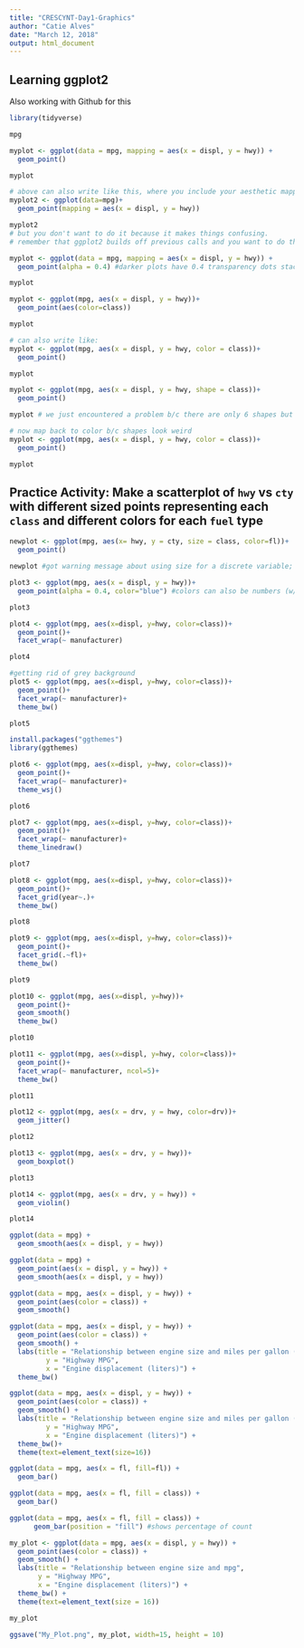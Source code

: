 ```yaml
---
title: "CRESCYNT-Day1-Graphics"
author: "Catie Alves"
date: "March 12, 2018"
output: html_document
---
```


## Learning ggplot2  
Also working with Github for this  

```r

library(tidyverse)
```


```r
mpg
```

```r
myplot <- ggplot(data = mpg, mapping = aes(x = displ, y = hwy)) +
  geom_point()

myplot

# above can also write like this, where you include your aesthetic mapping in your geom calls
myplot2 <- ggplot(data=mpg)+
  geom_point(mapping = aes(x = displ, y = hwy))

myplot2
# but you don't want to do it because it makes things confusing. 
# remember that ggplot2 builds off previous calls and you want to do that.
```


```r
myplot <- ggplot(data = mpg, mapping = aes(x = displ, y = hwy)) +
  geom_point(alpha = 0.4) #darker plots have 0.4 transparency dots stacked on top of each other

myplot
```


```r
myplot <- ggplot(mpg, aes(x = displ, y = hwy))+
  geom_point(aes(color=class))

myplot

# can also write like:
myplot <- ggplot(mpg, aes(x = displ, y = hwy, color = class))+
  geom_point()

myplot
```

```r
myplot <- ggplot(mpg, aes(x = displ, y = hwy, shape = class))+
  geom_point()

myplot # we just encountered a problem b/c there are only 6 shapes but there are 7 classes; it then removed rows

# now map back to color b/c shapes look weird
myplot <- ggplot(mpg, aes(x = displ, y = hwy, color = class))+
  geom_point()

myplot
```

## **Practice Activity:** Make a scatterplot of `hwy` vs `cty` with different sized points representing each `class` and different colors for each `fuel` type

```r
newplot <- ggplot(mpg, aes(x= hwy, y = cty, size = class, color=fl))+
  geom_point()

newplot #got warning message about using size for a discrete variable; not advised!

```


```r
plot3 <- ggplot(mpg, aes(x = displ, y = hwy))+
  geom_point(alpha = 0.4, color="blue") #colors can also be numbers (w/o "")

plot3
```

```r
plot4 <- ggplot(mpg, aes(x=displ, y=hwy, color=class))+
  geom_point()+
  facet_wrap(~ manufacturer)

plot4
```

```r
#getting rid of grey background
plot5 <- ggplot(mpg, aes(x=displ, y=hwy, color=class))+
  geom_point()+
  facet_wrap(~ manufacturer)+
  theme_bw()

plot5
```

```r
install.packages("ggthemes")
library(ggthemes)

plot6 <- ggplot(mpg, aes(x=displ, y=hwy, color=class))+
  geom_point()+
  facet_wrap(~ manufacturer)+
  theme_wsj()

plot6
```

```r
plot7 <- ggplot(mpg, aes(x=displ, y=hwy, color=class))+
  geom_point()+
  facet_wrap(~ manufacturer)+
  theme_linedraw()

plot7
```

```r
plot8 <- ggplot(mpg, aes(x=displ, y=hwy, color=class))+
  geom_point()+
  facet_grid(year~.)+
  theme_bw()

plot8
```

```r
plot9 <- ggplot(mpg, aes(x=displ, y=hwy, color=class))+
  geom_point()+
  facet_grid(.~fl)+
  theme_bw()

plot9
```

```r
plot10 <- ggplot(mpg, aes(x=displ, y=hwy))+
  geom_point()+
  geom_smooth()
  theme_bw()

plot10
```

```r
plot11 <- ggplot(mpg, aes(x=displ, y=hwy, color=class))+
  geom_point()+
  facet_wrap(~ manufacturer, ncol=5)+
  theme_bw()

plot11
```

```r
plot12 <- ggplot(mpg, aes(x = drv, y = hwy, color=drv))+
  geom_jitter()

plot12


```

```r
plot13 <- ggplot(mpg, aes(x = drv, y = hwy))+
  geom_boxplot()

plot13
```

```r
plot14 <- ggplot(mpg, aes(x = drv, y = hwy)) + 
  geom_violin()

plot14
```

```r
ggplot(data = mpg) + 
  geom_smooth(aes(x = displ, y = hwy))
```

```r
ggplot(data = mpg) + 
  geom_point(aes(x = displ, y = hwy)) +
  geom_smooth(aes(x = displ, y = hwy))
```

```r
ggplot(data = mpg, aes(x = displ, y = hwy)) + 
  geom_point(aes(color = class)) + 
  geom_smooth()
```

```r
ggplot(data = mpg, aes(x = displ, y = hwy)) + 
  geom_point(aes(color = class)) + 
  geom_smooth() +
  labs(title = "Relationship between engine size and miles per gallon (mpg)",
         y = "Highway MPG",
         x = "Engine displacement (liters)") +
  theme_bw()
```

```r
ggplot(data = mpg, aes(x = displ, y = hwy)) + 
  geom_point(aes(color = class)) + 
  geom_smooth() +
  labs(title = "Relationship between engine size and miles per gallon (mpg)",
         y = "Highway MPG",
         x = "Engine displacement (liters)") +
  theme_bw()+
  theme(text=element_text(size=16))
```

```r
ggplot(data = mpg, aes(x = fl, fill=fl)) + 
  geom_bar()
```

```r
ggplot(data = mpg, aes(x = fl, fill = class)) + 
  geom_bar()
```

```r
ggplot(data = mpg, aes(x = fl, fill = class)) + 
      geom_bar(position = "fill") #shows percentage of count
```

```r
my_plot <- ggplot(data = mpg, aes(x = displ, y = hwy)) + 
  geom_point(aes(color = class)) + 
  geom_smooth() +
  labs(title = "Relationship between engine size and mpg",
       y = "Highway MPG",
       x = "Engine displacement (liters)") +
  theme_bw() +
  theme(text=element_text(size = 16))

my_plot

ggsave("My_Plot.png", my_plot, width=15, height = 10)

```

